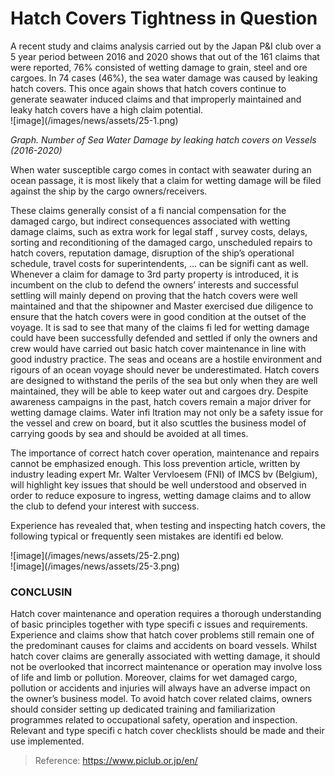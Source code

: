 # Hatch Covers Tightness in Question

<div data-type='wrapper'>
A recent study and claims analysis carried out by the Japan P&I club over a 5 year period
between 2016 and 2020 shows that out of the 161 claims that were reported,
76% consisted of wetting damage to grain, steel and ore cargoes.
In 74 cases (46%), the sea water damage was caused by leaking hatch covers. This once
again shows that hatch covers continue to generate seawater induced claims and that improperly
maintained and leaky hatch covers have a high claim potential.

<div image-type='s'>
![image](/images/news/assets/25-1.png)
</div>

*Graph.  Number of Sea Water Damage by leaking hatch covers on Vessels (2016-2020)*

When water susceptible cargo comes in contact with seawater during an ocean passage, it is most likely that a claim for wetting damage will be filed against the ship by the cargo owners/receivers.

These claims generally consist of a fi nancial compensation for the damaged cargo, but indirect consequences associated with wetting damage claims, such as extra work for legal staff , survey costs, delays, sorting and reconditioning of the damaged cargo, unscheduled repairs to hatch covers, reputation damage, disruption of the ship’s operational schedule, travel costs for superintendents, … can be signifi cant as well. Whenever a claim for damage to 3rd party property is introduced, it is incumbent on the club to defend the owners’ interests and successful settling will mainly depend on proving that the hatch covers were well maintained and that the shipowner and Master exercised due diligence to ensure that the hatch covers were in good condition at the outset of the voyage. It is sad to see that many of the claims fi led for wetting damage could have been successfully defended and settled if only the owners and crew would have carried out basic hatch cover maintenance in line with good industry practice. The seas and oceans are a hostile environment and rigours of an ocean voyage should never be underestimated. Hatch covers are designed to withstand the perils of the sea but only when they are well maintained, they will be able to keep water out and cargoes dry. Despite awareness campaigns in the past, hatch covers remain a major driver for wetting damage claims. Water infi ltration may not only be a safety issue for the vessel and crew on board, but it also scuttles the business model of carrying goods by sea and should be avoided at all times.

The importance of correct hatch cover operation, maintenance and repairs cannot be emphasized enough. This loss prevention article, written by industry leading expert Mr. Walter Vervloesem (FNI) of IMCS bv (Belgium), will highlight key issues that should be well understood and observed in order to reduce exposure to ingress, wetting damage claims and to allow the club to defend your interest with success.

Experience has revealed that, when testing and inspecting hatch covers, the following typical or frequently seen mistakes are identifi ed below.

<div image-type='s'>
![image](/images/news/assets/25-2.png)
</div>

<div image-type="s">
![image](/images/news/assets/25-3.png)
</div>

### CONCLUSIN

Hatch cover maintenance and operation requires a thorough understanding of basic principles together with type specifi c issues and requirements. Experience and claims show that hatch cover problems still remain one of the predominant causes for claims and accidents on board vessels. Whilst hatch cover claims are generally associated with wetting damage, it should not be overlooked that incorrect maintenance or operation may involve loss of life and limb or pollution. Moreover, claims for wet damaged cargo, pollution or accidents and injuries will always have an adverse impact on the owner’s business model. To avoid hatch cover related claims, owners should consider setting up dedicated training and familiarization programmes related to occupational safety, operation and inspection. Relevant and type specifi c hatch cover checklists should be made and their use implemented.

> Reference: https://www.piclub.or.jp/en/
</div>
